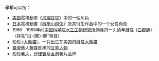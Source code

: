 '''珍珍'''可以指：
* [[美国|美国]]電視動畫《[[海綿寶寶|海綿寶寶]]》中的一個角色
* [[日本|日本]]電視動畫《[[科學小飛俠|科學小飛俠]]》及其衍生作品中的一个女性角色
* 1986－1988年间[[中国科学院水生生物研究所|中国科学院水生生物研究所]]飼養的一头幼年雌性-{[[白鱀豚|白鱀豚]]}-（詳見“白-{鱀}-豚”條目）
* [[珍珍_(大熊猫)|珍珍 (大熊猫)]]，一只出生在美国的雌性[[大熊猫|大熊猫]]
* [[中華民國|臺灣]]藝人[[無尊|無尊]]反串的[[甘草人物|甘草人物]]
* [[珍珍薯片|珍珍薯片]]，[[菲律賓|菲律賓]]及[[香港|香港]]薯片品牌

{{disambig|Z|Cat=二字译名消歧义}}
